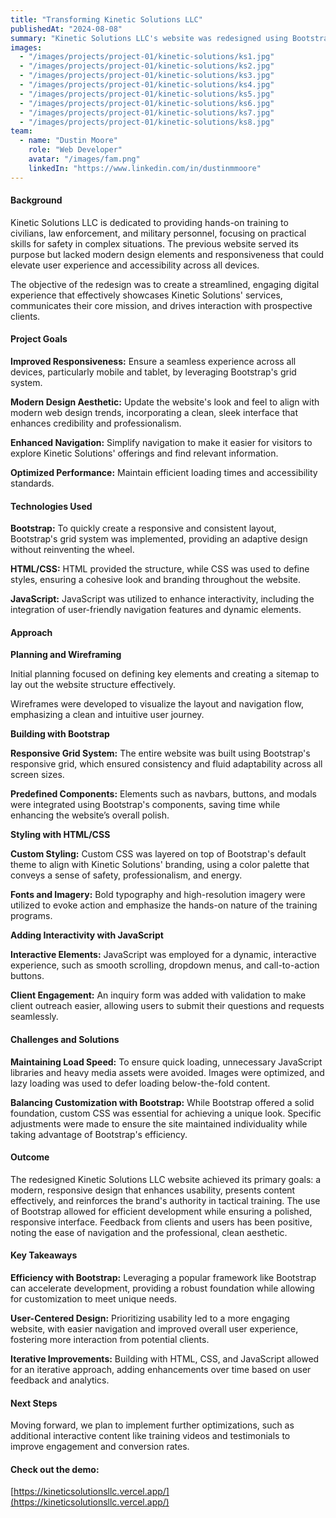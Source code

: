```yaml
---
title: "Transforming Kinetic Solutions LLC"
publishedAt: "2024-08-08"
summary: "Kinetic Solutions LLC's website was redesigned using Bootstrap, HTML, CSS, and JavaScript to create a modern, responsive digital experience. The redesign aimed to improve usability, enhance visual appeal, and ensure accessibility across all devices. By leveraging Bootstrap's responsive grid system, custom CSS for branding, and JavaScript for dynamic elements, the new site effectively showcases Kinetic Solutions' services while offering an engaging user journey."
images:
  - "/images/projects/project-01/kinetic-solutions/ks1.jpg"
  - "/images/projects/project-01/kinetic-solutions/ks2.jpg"
  - "/images/projects/project-01/kinetic-solutions/ks3.jpg"
  - "/images/projects/project-01/kinetic-solutions/ks4.jpg"
  - "/images/projects/project-01/kinetic-solutions/ks5.jpg"
  - "/images/projects/project-01/kinetic-solutions/ks6.jpg"
  - "/images/projects/project-01/kinetic-solutions/ks7.jpg"
  - "/images/projects/project-01/kinetic-solutions/ks8.jpg"
team:
  - name: "Dustin Moore"
    role: "Web Developer"
    avatar: "/images/fam.png"
    linkedIn: "https://www.linkedin.com/in/dustinmmoore"
---
```

#### Background

Kinetic Solutions LLC is dedicated to providing hands-on training to civilians, law enforcement, and military personnel, focusing on practical skills for safety in complex situations. The previous website served its purpose but lacked modern design elements and responsiveness that could elevate user experience and accessibility across all devices.

The objective of the redesign was to create a streamlined, engaging digital experience that effectively showcases Kinetic Solutions' services, communicates their core mission, and drives interaction with prospective clients.

#### Project Goals

**Improved Responsiveness:** Ensure a seamless experience across all devices, particularly mobile and tablet, by leveraging Bootstrap's grid system.

**Modern Design Aesthetic:** Update the website's look and feel to align with modern web design trends, incorporating a clean, sleek interface that enhances credibility and professionalism.

**Enhanced Navigation:** Simplify navigation to make it easier for visitors to explore Kinetic Solutions' offerings and find relevant information.

**Optimized Performance:** Maintain efficient loading times and accessibility standards.

#### Technologies Used

**Bootstrap:** To quickly create a responsive and consistent layout, Bootstrap's grid system was implemented, providing an adaptive design without reinventing the wheel.

**HTML/CSS:** HTML provided the structure, while CSS was used to define styles, ensuring a cohesive look and branding throughout the website.

**JavaScript:** JavaScript was utilized to enhance interactivity, including the integration of user-friendly navigation features and dynamic elements.

#### Approach

**Planning and Wireframing**

Initial planning focused on defining key elements and creating a sitemap to lay out the website structure effectively.

Wireframes were developed to visualize the layout and navigation flow, emphasizing a clean and intuitive user journey.

**Building with Bootstrap**

**Responsive Grid System:** The entire website was built using Bootstrap's responsive grid, which ensured consistency and fluid adaptability across all screen sizes.

**Predefined Components:** Elements such as navbars, buttons, and modals were integrated using Bootstrap's components, saving time while enhancing the website’s overall polish.

**Styling with HTML/CSS**

**Custom Styling:** Custom CSS was layered on top of Bootstrap's default theme to align with Kinetic Solutions' branding, using a color palette that conveys a sense of safety, professionalism, and energy.

**Fonts and Imagery:** Bold typography and high-resolution imagery were utilized to evoke action and emphasize the hands-on nature of the training programs.

**Adding Interactivity with JavaScript**

**Interactive Elements:** JavaScript was employed for a dynamic, interactive experience, such as smooth scrolling, dropdown menus, and call-to-action buttons.

**Client Engagement:** An inquiry form was added with validation to make client outreach easier, allowing users to submit their questions and requests seamlessly.

#### Challenges and Solutions

**Maintaining Load Speed:** To ensure quick loading, unnecessary JavaScript libraries and heavy media assets were avoided. Images were optimized, and lazy loading was used to defer loading below-the-fold content.

**Balancing Customization with Bootstrap:** While Bootstrap offered a solid foundation, custom CSS was essential for achieving a unique look. Specific adjustments were made to ensure the site maintained individuality while taking advantage of Bootstrap's efficiency.

#### Outcome

The redesigned Kinetic Solutions LLC website achieved its primary goals: a modern, responsive design that enhances usability, presents content effectively, and reinforces the brand's authority in tactical training. The use of Bootstrap allowed for efficient development while ensuring a polished, responsive interface. Feedback from clients and users has been positive, noting the ease of navigation and the professional, clean aesthetic.

#### Key Takeaways

**Efficiency with Bootstrap:** Leveraging a popular framework like Bootstrap can accelerate development, providing a robust foundation while allowing for customization to meet unique needs.

**User-Centered Design:** Prioritizing usability led to a more engaging website, with easier navigation and improved overall user experience, fostering more interaction from potential clients.

**Iterative Improvements:** Building with HTML, CSS, and JavaScript allowed for an iterative approach, adding enhancements over time based on user feedback and analytics.

#### Next Steps

Moving forward, we plan to implement further optimizations, such as additional interactive content like training videos and testimonials to improve engagement and conversion rates.

#### Check out the demo: 
[https://kineticsolutionsllc.vercel.app/](https://kineticsolutionsllc.vercel.app/)